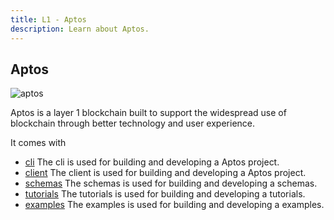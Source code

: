 ```yaml
---
title: L1 - Aptos
description: Learn about Aptos.
---
```


## Aptos

![aptos](https://pbs.twimg.com/profile_banners/1491526425580474368/1729203185/1500x500)

Aptos is a layer 1 blockchain built to support the widespread use of blockchain through better technology and user experience.

It comes with

- [cli](/dubhe/aptos/cli) The cli is used for building and developing a Aptos project.
- [client](/dubhe/aptos/client) The client is used for building and developing a Aptos project.
- [schemas](/dubhe/aptos/schemas) The schemas is used for building and developing a schemas.
- [tutorials](/dubhe/aptos/tutorials) The tutorials is used for building and developing a tutorials.
- [examples](/dubhe/aptos/examples) The examples is used for building and developing a examples.

